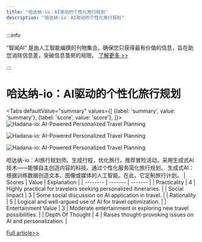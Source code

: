 ```yaml
---
title: "哈达纳-io：AI驱动的个性化旅行规划"
description: "哈达纳-io：AI驱动的个性化旅行规划"
---
```



:::info

“智闻AI“ 是由人工智能编撰的刊物集合，确保您只获得最有价值的信息，旨在助您消除信息差，突破信息茧房的局限。  [了解更多 >>](/)

:::

# 哈达纳-io：AI驱动的个性化旅行规划


<Tabs
	defaultValue="summary"
	values={[
	{label: 'summary', value: 'summary'},
	{label: 'score', value: 'score'},
]}>
<TabItem value="summary">
<img
  src="https://image.informedainews.com/2024/06/10/To-ROb-1717983404-0.jpg"
  alt="Hadana-io: AI-Powered Personalized Travel Planning"
/>

<img
  src="https://image.informedainews.com/2024/06/10/To-6zY-1717983404-1.jpg"
  alt="Hadana-io: AI-Powered Personalized Travel Planning"
/>

<img
  src="https://image.informedainews.com/2024/06/10/To-RIR-1717983404-2.jpg"
  alt="Hadana-io: AI-Powered Personalized Travel Planning"
/>



哈达纳-io：AI旅行规划师。生成行程，优化旅行，推荐冒险活动。采用生成式AI技术——能够自主创造内容的科技。通过个性化服务简化旅行规划。
生成式AI：根据训练数据创造文本、图像或媒体的人工智能。在此，它定制旅行计划。
</TabItem>
<TabItem value="score">
	| Scores     | Value   | Explanation |
	| -------- | ------- | ------- |
	| Practicality  | 4    | Highly practical for travelers seeking personalized itineraries.    |
	| Social Impact | 3     | Some social discussion on AI application in travel.    |
	| Rationality    | 5    | Logical and well-argued use of AI for travel optimization.    |
	| Entertainment Value    | 3    | Moderate entertainment in exploring new travel possibilities.    |
	| Depth Of Thought    | 4    | Raises thought-provoking issues on AI and personalization.    |
</TabItem>
</Tabs>

[Full article>>](https://www.producthunt.com/posts/hadana-io)

